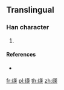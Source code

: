 {{character info/new}}
{{also|緓}}
==Translingual==

===Han character===
{{Han char|rn=120|rad=纟|as=08|sn=11|four=|canj=VMTLK}}

# {{defn|Han|sort=纟08}}

====References====
* {{Han ref|kx=0944.251|hdz=53410.031|uh=7EEC|ud=32492}}

[[fr:绬]]
[[pl:绬]]
[[th:绬]]
[[zh:绬]]